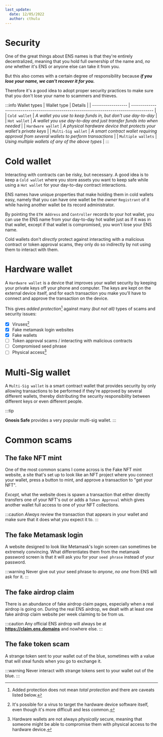 ```yaml
---
last_update:
  date: 12/05/2022
  author: cthulu
---
```



# Security

One of the great things about ENS names is that they're entirely decentralized, meaning that you hold full ownership of the name and, *no one* whether it's ENS or anyone else can take it from you.

But this also comes with a certain degree of responsibility because ***if you lose your name, we can't recover it for you.***

Therefore it's a good idea to adopt proper security practices to make sure that you don't lose your name to scammers and thieves.

:::info Wallet types
| Wallet type        | Details                                                                                   |
| ------------------ | ----------------------------------------------------------------------------------------- |
| `Cold wallet`      | *A wallet you use to keep funds in, but don't use day-to-day*                             |
| `Hot wallet`       | *A wallet you use day-to-day and just transfer funds into when needed*                    |
| `Hardware wallet`  | *A physical hardware device that protects your wallet's private keys*                     |
| `Multi-Sig wallet` | *A smart contract wallet requiring approval from several wallets to perform transactions* |
| `Multiple wallets` | *Using multiple wallets of any of the above types*                                        |
:::

# Cold wallet
Interacting with contracts can be risky, but necessary. A good idea is to keep a `Cold wallet` where you store assets you want to keep safe while using a `Hot wallet` for your day-to-day contract interactions.

ENS names have unique properties that make holding them in cold wallets easy, namely that you can have one wallet be the *owner* `Registrant` of it while having another wallet be its record administrator.

By pointing the `ETH Address` and `Controller` records to your hot wallet, you can use the ENS name from your day-to-day hot wallet just as if it was in that wallet, except if that wallet is compromised, you won't lose your ENS name.

Cold wallets don't *directly* protect against interacting with a malicious contract or token approval scams, they only do so indirectly by not using them to interact with them.

# Hardware wallet
A `Hardware wallet` is a device that improves your wallet security by keeping your private keys off your phone and computer. The keys are kept on the external device itself, and for each transaction you make you'll have to connect and approve the transaction on the device.

This gives *added protection*[^note1] against many *(but not all)* types of scams and security issues:
* [x] Viruses[^note2]
* [x] Fake metamask login websites
* [x] Fake wallets
* [ ] Token approval scams / interacting with malicious contracts
* [ ] Compromised seed phrase
* [ ] Physical access[^note3]

[^note1]: Added protection does not mean *total protection* and there are caveats listed below.

[^note2]: It's possible for a virus to target the hardware device software itself, even though it's more difficult and less common. 

[^note3]: Hardware wallets are not always *physically* secure, meaning that someone might be able to compromise them with physical access to the hardware device.

# Multi-Sig wallet
A `Multi-Sig wallet` is a smart contract wallet that provides security by only allowing transactions to be performed if they're approved by several different wallets, thereby distributing the security responsibility between different keys or even different people.

:::tip
<Link to="https://gnosis-safe.io"><b>Gnosis Safe</b></Link> provides a very popular multi-sig wallet.
:::

# Common scams
## The fake NFT mint
One of the most common scams I come across is the Fake NFT mint website, a site that's set up to look like an NFT project where you connect your wallet, press a button to mint, and approve a transaction to "get your NFT".

*Except,* what the website does is spawn a transaction that either directly transfers one of your NFT's out or adds a `Token Approval` which gives another wallet full access to one of your NFT collections.

:::caution
<i>Always</i> review the transaction that appears in your wallet and make sure that it does what you expect it to.
:::

## The fake Metamask login
A website designed to look like Metamask's login screen can sometimes be extremely convincing. What differentiates them from the metamask password screen is that it will ask you for your `seed phrase` instead of your password.

:::warning
Never give out your seed phrase to <i>anyone</i>, <i>no one</i> from ENS will ask for it.
:::

## The fake airdrop claim
There is an abundance of fake airdrop claim pages, especially when a real airdrop is going on. During the real ENS airdrop, we dealt with at least one fake airdrop claim website per week claiming to be from us.

:::caution
Any official ENS airdrop will always be at <Link to="https://claim.ens.domains"><b>https://claim.ens.domains</b></Link> and nowhere else.
:::

## The fake token scam
A strange token sent to your wallet out of the blue, sometimes with a value that will steal funds when you go to exchange it.

:::warning
Never interact with strange tokens sent to your wallet out of the blue.
:::

